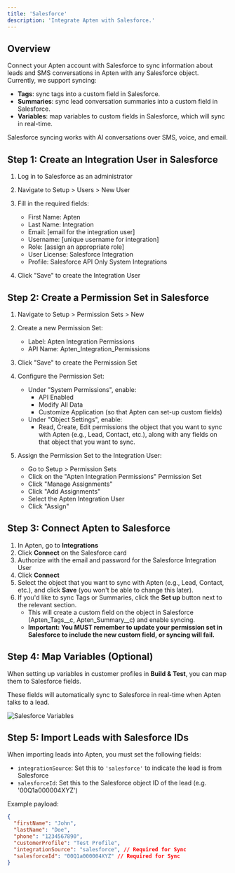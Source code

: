 ```yaml
---
title: 'Salesforce'
description: 'Integrate Apten with Salesforce.'
---
```


## Overview

Connect your Apten account with Salesforce to sync information about leads and SMS conversations in Apten with any Salesforce object. Currently, we support syncing:

- **Tags**: sync tags into a custom field in Salesforce.
- **Summaries**: sync lead conversation summaries into a custom field in Salesforce.
- **Variables**: map variables to custom fields in Salesforce, which will sync in real-time.

Salesforce syncing works with AI conversations over SMS, voice, and email.

## Step 1: Create an Integration User in Salesforce

1. Log in to Salesforce as an administrator
2. Navigate to Setup > Users > New User
3. Fill in the required fields:

   - First Name: Apten
   - Last Name: Integration
   - Email: [email for the integration user]
   - Username: [unique username for integration]
   - Role: [assign an appropriate role]
   - User License: Salesforce Integration
   - Profile: Salesforce API Only System Integrations

4. Click "Save" to create the Integration User

## Step 2: Create a Permission Set in Salesforce

1. Navigate to Setup > Permission Sets > New
2. Create a new Permission Set:

   - Label: Apten Integration Permissions
   - API Name: Apten_Integration_Permissions

3. Click "Save" to create the Permission Set

4. Configure the Permission Set:
   - Under "System Permissions", enable:
     - API Enabled
     - Modify All Data
     - Customize Application (so that Apten can set-up custom fields)
   - Under "Object Settings", enable:
     - Read, Create, Edit permissions the object that you want to sync with Apten (e.g., Lead, Contact, etc.), along with any fields on that object that you want to sync.
5. Assign the Permission Set to the Integration User:
   - Go to Setup > Permission Sets
   - Click on the "Apten Integration Permissions" Permission Set
   - Click "Manage Assignments"
   - Click "Add Assignments"
   - Select the Apten Integration User
   - Click "Assign"

## Step 3: Connect Apten to Salesforce

1. In Apten, go to **Integrations**
2. Click **Connect** on the Salesforce card
3. Authorize with the email and password for the Salesforce Integration User
4. Click **Connect**
5. Select the object that you want to sync with Apten (e.g., Lead, Contact, etc.), and click **Save** (you won't be able to change this later).
6. If you'd like to sync Tags or Summaries, click the **Set up** button next to the relevant section.
   - This will create a custom field on the object in Salesforce (Apten_Tags\_\_c, Apten_Summary\_\_c) and enable syncing.
   - **Important: You MUST remember to update your permission set in Salesforce to include the new custom field, or syncing will fail.**

## Step 4: Map Variables (Optional)

When setting up variables in customer profiles in **Build & Test**, you can map them to Salesforce fields.

These fields will automatically sync to Salesforce in real-time when Apten talks to a lead.

![Salesforce Variables](/integrations/variables.png)

## Step 5: Import Leads with Salesforce IDs

When importing leads into Apten, you must set the following fields:

- `integrationSource`: Set this to `'salesforce'` to indicate the lead is from Salesforce
- `salesforceId`: Set this to the Salesforce object ID of the lead (e.g. '00Q1a000004XYZ')

Example payload:

```json
{
  "firstName": "John",
  "lastName": "Doe",
  "phone": "1234567890",
  "customerProfile": "Test Profile",
  "integrationSource": "salesforce", // Required for Sync
  "salesforceId": "00Q1a000004XYZ" // Required for Sync
}
```
